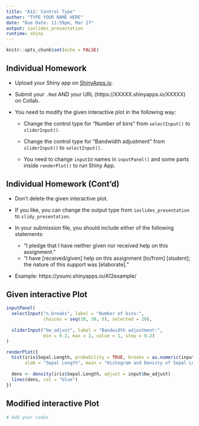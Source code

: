 ```yaml
---
title: "A12: Control Type"
author: "TYPE YOUR NAME HERE"
date: "Due Date: 11:59pm, Mar 27"
output: ioslides_presentation
runtime: shiny
---
```


```r
knitr::opts_chunk$set(echo = FALSE)
```

## Individual Homework

- Upload your Shiny app on [ShinyApps.io](https://www.shinyapps.io).

- Submit your `.Rmd` AND your URL (https://XXXXX.shinyapps.io/XXXXX) on Collab.

- You need to modify the given interactive plot in the following way:

    - Change the control type for "Number of bins" from `selectInput()` to `sliderInput()`. 
    
    - Change the control type for "Bandwidth adjustment" from `sliderInput()` to `selectInput()`.     
    
    - You need to change `inputId` names in `inputPanel()` and some parts inside `renderPlot()` to run Shiny App.


## Individual Homework (Cont'd)

- Don't delete the given interactive plot.

- If you like, you can change the output type from `ioslides_presentation` to `slidy_presentation`.  

- In your submission file, you should include either of the following statements:

   - "I pledge that I have neither given nor received help on this assignment."
   - "I have [received/given] help on this assignment [to/from] [student]; the nature of this support was [elaborate]."

-  Example: https://youmi.shinyapps.io/A12example/

## Given interactive Plot

```r
inputPanel(
  selectInput("n_breaks", label = "Number of bins:",
              choices = seq(10, 30, 5), selected = 20),
  
  sliderInput("bw_adjust", label = "Bandwidth adjustment:",
              min = 0.2, max = 2, value = 1, step = 0.2)
)

renderPlot({
  hist(iris$Sepal.Length, probability = TRUE, breaks = as.numeric(input$n_breaks),
       xlab = "Sepal Length", main = "Histogram and Density of Sepal Length from Iris Data")
  
  dens <- density(iris$Sepal.Length, adjust = input$bw_adjust)
  lines(dens, col = "blue")
})
```

## Modified interactive Plot

```r
# Add your codes
```
